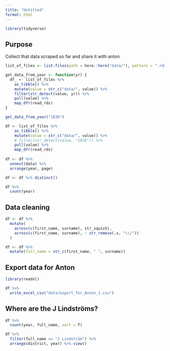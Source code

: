 ```yaml
---
title: "Untitled"
format: html
---
```



```r
library(tidyverse)
```

## Purpose

Collect that data scraped so far and share it with anton

```r
list_of_files <- list.files(path = here::here("data/"), pattern = ".rds")

get_data_from_year <- function(yr) {
  df_ <- list_of_files %>%
    as_tibble() %>%
    mutate(value = str_c("data/", value)) %>%
    filter(str_detect(value, yr)) %>%
    pull(value) %>%
    map_dfr(read_rds)
}

get_data_from_year("1830")

df <- list_of_files %>%
    as_tibble() %>%
    mutate(value = str_c("data/", value)) %>%
    # filter(str_detect(value, "1820")) %>%
    pull(value) %>% 
    map_dfr(read_rds) 
  
df <- df %>% 
  unnest(data) %>% 
  arrange(year, page)

df <- df %>% distinct()

df %>% 
  count(year)
```


## Data cleaning


```r
df <- df %>%
  mutate(
    across(c(first_name, surname), str_squish),
    across(c(first_name, surname), ~ str_remove(.x, "\\/"))
  )

df <- df %>%
  mutate(full_name = str_c(first_name, " ", surname))
```

## Export data for Anton

```r
library(readxl)

df %>% 
  write_excel_csv("data/export_for_Anton_1.csv")
```



## Where are the J Lindströms?

```r

df %>% 
  count(year, full_name, sort = T)

df %>% 
  filter(full_name == "J Lindström") %>% 
  arrange(district, year) %>% view()
```


